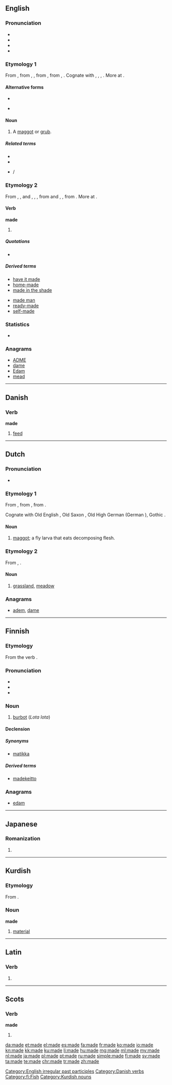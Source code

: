 {{also|Made}}
==English==
{{wikipedia}}

===Pronunciation===
* {{IPA|/meɪ̯d/}}
* {{audio|en-us-made.ogg|Audio (US)}}
* {{rhymes|eɪd}}
* {{homophones|lang=en|maid}}

===Etymology 1===
From {{etyl|enm|en}} {{term|mathe|lang=enm}}, from {{etyl|ang|en}} {{term|maþu|lang=ang}}, {{term|maþa||maggot, worm, grub|lang=ang}}, from {{etyl|gem-pro|en}} {{term/t|gem-pro|*maþô||maggot}}, from {{etyl|ine-pro|en}} {{term/t|ine-pro|*mot-}}, {{term/t|ine-pro|*mat-||worm, grub, caterpillar, moth}}. Cognate with {{etyl|sco|-}} {{term|mathe|lang=sco}}, {{term|maithe||maggot|lang=sco}}, {{etyl|nl|-}} {{term|made||maggot|lang=nl}}, {{etyl|de|-}} {{term|Made||maggot|lang=de}}. More at {{l|en|maggot}}.

====Alternative forms====
* {{l|en|mad}}
* {{l|en|mathe}} {{qualifier|Scotland}}

====Noun====
{{en-noun}}

# {{context|UK|_|dialectal|or|obsolete|lang=en}} A [[maggot]] or [[grub]].

=====Related terms=====
* {{l|en|maddock}}
* {{l|en|maggot}}
* {{l|en|mauk}}/{{l|en|mawk}}

===Etymology 2===
From {{etyl|enm|en}} {{term|made|lang=enm}}, {{term|makede|lang=enm}}, {{term|makode|pos=preterite|lang=enm}} and {{term|maad|lang=enm}}, {{term|mad|lang=enm}}, {{term|maked|pos=past participle|lang=enm}}, from {{etyl|ang|en}} {{term|macode|pos=first and third person preterite|lang=ang}} and {{term|macod|lang=ang}}, {{term|ġemacod|pos=past participle|lang=ang}}, from {{term|macian||to make|lang=ang}}. More at {{l|en|make}}.

====Verb====
'''made'''

# {{en-past of|make}}

=====Quotations=====
* {{seeCites}}

=====Derived terms=====
{{rel-top|Terms derived from ''made''}}
* [[have it made]]
* [[home-made]]
* [[made in the shade]]
{{rel-mid}}
* [[made man]]
* [[ready-made]]
* [[self-made]]
{{rel-bottom}}

===Statistics===
* {{rank|A|should|can|82|made|did|such|great}}

===Anagrams===
* [[ADME#English|ADME]]
* [[dame#English|dame]]
* [[Edam#English|Edam]]
* [[mead#English|mead]]

[[Category:English irregular past participles]]

----

==Danish==

===Verb===
'''made'''

# [[feed]]

[[Category:Danish verbs]]

----

==Dutch==

===Pronunciation===
* {{IPA|/ˈmadə/|lang=nl}}

===Etymology 1===
From {{etyl|dum|nl}} {{term|made|lang=dum}}, from {{etyl|odt|nl}} {{term/t|odt|*matho}}, from {{etyl|gem-pro|nl}} {{term/t|gem-pro|*maþô}}.

Cognate with Old English {{term/t|ang|maþa}}, Old Saxon {{term/t|osx|matho}}, Old High German {{term/t|goh|mado}} (German {{term/t|de|Made}}), Gothic {{term/t|got|𐌼𐌰𐌸𐌰}}.

====Noun====
{{nl-noun|f|-en|maadje}}

# [[maggot]]; a fly larva that eats decomposing flesh.

===Etymology 2===
From {{etyl|gem-pro|nl}} {{term/t|gem-pro|*maþwō}}, {{term/t|gem-pro|*mēþwō}}.

====Noun====
{{nl-noun|f|-en|maadje}}

# {{context|archaic|lang=nl}} [[grassland]], [[meadow]]

===Anagrams===
* [[adem#Dutch|adem]], [[dame#Dutch|dame]]

----

==Finnish==

===Etymology===
From the verb {{term|mataa}}.

===Pronunciation===
* {{IPA|/ˈmɑde(ʔ)/|lang=fi}}
* {{rhymes|ɑde|lang=fi}}
* {{hyphenation|ma|de|lang=fi}}

===Noun===
{{wikipedia|lang=fi}}
{{fi-noun}}

# [[burbot]] (''Lota lota'')

====Declension====
{{fi-decl-hame|ma|d|t}}

=====Synonyms=====
* [[matikka]]

=====Derived terms=====
* [[madekeitto]]

===Anagrams===
* [[edam#Finnish|edam]]

[[Category:fi:Fish]]

----

==Japanese==

===Romanization===
{{ja-romaji}}

# {{ja-romanization of|まで}}

----

==Kurdish==

===Etymology===
From {{etyl|ar|ku}}.

===Noun===
'''made'''

# [[material]]

[[Category:Kurdish nouns]]

----

==Latin==

===Verb===
{{la-verb-form|madē}}

# {{conjugation of|madeō||2|s|pres|act|imp|lang=la}}

----

==Scots==

===Verb===
'''made'''

# {{sco-past of|mak}}

[[da:made]]
[[et:made]]
[[el:made]]
[[es:made]]
[[fa:made]]
[[fr:made]]
[[ko:made]]
[[io:made]]
[[kn:made]]
[[kk:made]]
[[ku:made]]
[[li:made]]
[[hu:made]]
[[mg:made]]
[[ml:made]]
[[my:made]]
[[nl:made]]
[[ja:made]]
[[pl:made]]
[[pt:made]]
[[ru:made]]
[[simple:made]]
[[fi:made]]
[[sv:made]]
[[ta:made]]
[[te:made]]
[[chr:made]]
[[tr:made]]
[[zh:made]]